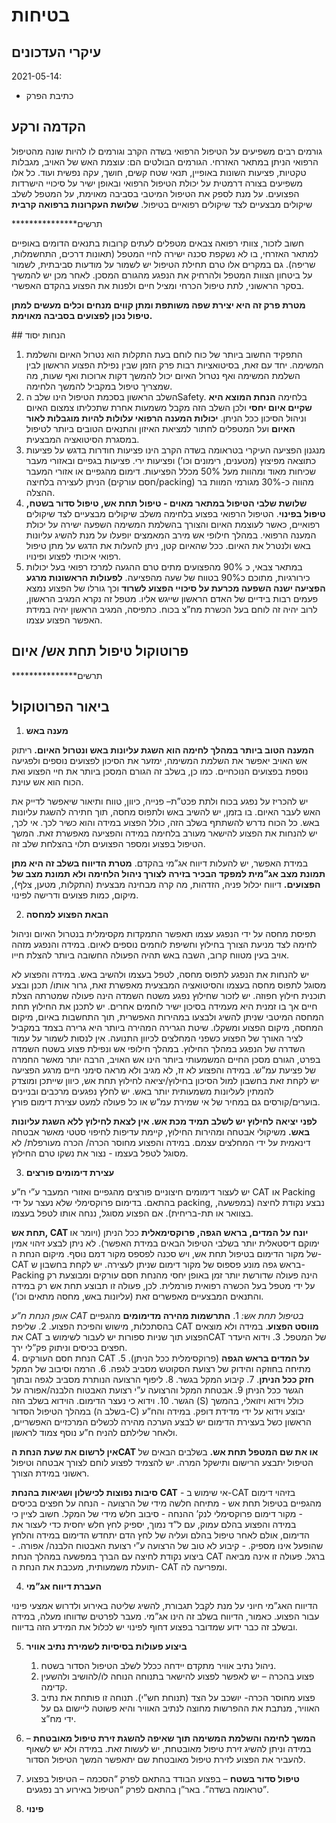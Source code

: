 # בטיחות

## עיקרי העדכונים

2021-05-14:

-   כתיבת הפרק

## הקדמה ורקע

גורמים רבים משפיעים על הטיפול הרפואי בשדה הקרב וגורמים לו להיות שונה מהטיפול הרפואי הניתן במתאר האזרחי. הגורמים הבולטים הם: עוצמת האש של האויב, מגבלות טקטיות, פציעות השונות באופיין, תנאי שטח קשים, חושך, עקה נפשית ועוד. כל אלו משפיעים בצורה דרמטית על יכולת הטיפול הרפואי ובאופן ישיר על סיכויי הישרדות הפצועים. על מנת לספק את הטיפול המיטבי בסביבה מאוימת, על המטפל לשלב שיקולים מבצעיים לצד שיקולים רפואיים בטיפול. **שלושת העקרונות ברפואה קרבית**

\*\*\*\*\*\*\*\*\*\*\*\*\*\*\*תרשים

חשוב לזכור, צוותי רפואה צבאים מטפלים לעתים קרובות בתנאים הדומים באופיים למתאר האזרחי, בו לא נשקפת סכנה ישירה לחיי המטפל (תאונות דרכים, התחשמלות, שריפה). גם במקרים אלו טרם תחילת הטיפול יש לשמור על מודעות סביבתית, לשמור על ביטחון הצוות המטפל ולהרחיק את הנפגע מהגורם המסכן. לאחר מכן יש להמשיך בסקר הראשוני, לתת טיפול הכרחי ומציל חיים ולפנות את הפצוע בהקדם האפשרי.

**מטרת פרק זה היא יצירת שפה משותפת ומתן קווים מנחים וכלים מעשים למתן טיפול נכון לפצועים בסביבה מאוימת.**

\## הנחות יסוד

1.  התפקיד החשוב ביותר של כוח לוחם בעת התקלות הוא נטרול האיום והשלמת המשימה. יחד עם זאת, בסיטואציות רבות פרק הזמן שבין נפילת הפצוע הראשון לבין השלמת המשימה ואף נטרול האיום יכול להמשך דקות ארוכות ואף שעות, מה שמצריך טיפול במקביל להמשך הלחימה.
2.  השלב הראשון בסכמת הטיפול הינו שלב הSafety. בלחימה **הנחת המוצא היא שקיים איום יחסי** ולכן השלב הזה מקבל משמעות אחרת שתכליתו צמצום האיום וניהול הסיכון ככל הניתן. **יכולות המענה הרפואי עלולות להיות מוגבלות לאור האיום** ועל המטפלים לחתור למציאת האיזון והתנאים הטובים ביותר לטיפול במסגרת הסיטואציה המבצעית.
3.  מנגנון הפציעה העיקרי בטראומה בשדה הקרב הינו פציעות חודרות בדגש על פציעות כתוצאה מפיצוץ (מטענים, רימונים וכו') ופציעות ירי. פציעות בגפיים ובאזורי מעבר שכיחות מאוד ומהוות מעל 50% מכלל הפציעות. דימום מהגפיים או אזורי המעבר הניתן לעצירה בלחיצה (חסם עורקים/packing) מהווה כ-30% מגורמי המוות בר ההצלה.
4.  **שלושת שלבי הטיפול במתאר מאוים - טיפול תחת אש, טיפול סדור בשטח, טיפול בפינוי**. הטיפול הרפואי בפצוע בלחימה משלב שיקולים מבצעיים לצד שיקולים רפואיים, כאשר לעוצמת האיום והצורך בהשלמת המשימה השפעה ישירה על יכולת המענה הרפואי. במהלך חילופי אש מירב המאמצים יופעלו על מנת להשיג עליונות באש ולנטרל את האיום. ככל שהאיום קטן, ניתן להעלות את הדגש על מתן טיפול רפואי איכותי לפצוע ופינויו.
5.  במתאר צבאי, כ 90% מהפצועים מתים טרם ההגעה למרכז רפואי בעל יכולות כירורגיות, מתוכם כ90% בטווח של שעה מהפציעה. **לפעולות הראשונות מרגע הפציעה ישנה השפעה מכרעת על סיכויי הפצוע לשרוד** וכך גורלו של הפצוע נמצא פעמים רבות בידיים של האדם הראשון שייגש אליו. מטפל זה נקרא המגיב הראשון, לרוב יהיה זה לוחם בעל הכשרת מח"צ בכוח. כתפיסה, המגיב הראשון יהיה במידת האפשר הפצוע עצמו.

## פרוטוקול טיפול תחת אש/ איום

\*\*\*\*\*\*\*\*\*\*\*\*\*\*\*תרשים

## ביאור הפרוטוקול

1.  **מענה באש**

**המענה הטוב ביותר במהלך לחימה הוא השגת עליונות באש ונטרול האיום.** ריתוק אש האויב יאפשר את השלמת המשימה, ימזער את הסיכון לפצועים נוספים ולפגיעה נוספת בפצועים הנוכחיים. כמו כן, בשלב זה הגורם המסכן ביותר את חיי הפצוע ואת הכוח הוא אש עוינת.

יש להכריז על נפגע בכוח ולתת פכט"ת-- פנייה, כיוון, טווח ותיאור שיאפשר לדייק את האש לעבר האיום. בו בזמן, יש להשיב באש ולתפוס מחסה, תוך חתירה להשגת עליונות באש. כל הכוח נדרש להשתתף בשלב הזה, כולל הפצוע במידה והוא כשיר לכך. אי לכך, יש להנחות את הפצוע להישאר מעורב בלחימה במידה והפציעה מאפשרת זאת. המשך הטיפול בפצוע ומספר הפצועים תלוי בהצלחת שלב זה.

במידת האפשר, יש להעלות דיווח אג"מי בהקדם. **מטרת הדיווח בשלב זה היא מתן תמונת מצב אג"מית למפקד הבכיר בזירה לצורך ניהול הלחימה ולא תמונת מצב של הפצועים.** דיווח יכלול פניה, הזדהות, מה קרה מבחינה מבצעית (התקלות, מטען, צלף), מיקום, כמות פצועים ודרישה לפינוי.

2.  **הבאת הפצוע למחסה**

תפיסת מחסה על ידי הנפגע עצמו תאפשר התמקדות מקסימלית בנטרול האיום וניהול לחימה לצד מניעת הצורך בחילוץ וחשיפת לוחמים נוספים לאיום. במידה והנפגע מזהה אויב בעין מטווח קרוב, השבה באש תהיה הפעולה החשובה ביותר להצלת חייו.

יש להנחות את הנפגע לתפוס מחסה, לטפל בעצמו ולהשיב באש. במידה והפצוע לא מסוגל לתפוס מחסה בעצמו והסיטואציה המבצעית מאפשרת זאת, גרור אותו/ תכנן ובצע תוכנית חילוץ חפוזה. יש לזכור שחילוץ נפגע משטח השמדה הינה פעולה שמטרתה הצלת חיים אך בו זמנית היא מעמידה בסיכון ישיר לוחמים אחרים. יש לתכנן את החילוץ תחת המחסה המיטבי שניתן להשיג ולבצעו במהירות האפשרית, תוך התחשבות באיום, מיקום המחסה, מיקום הפצוע ומשקלו. שיטת הגרירה המהירה ביותר היא גרירה בצמד במקביל לציר האורך של הפצוע כשפני המחלצים לכיוון התנועה. אין לנסות לשמור על עמוד השדרה של הנפגע במהלך החילוץ. במהלך חילופי אש ונפילת פצוע בשטח השמדה בפרט, הגורם מסכן החיים המשמעותי ביותר הינו אש האויב, הרבה יותר מאשר החמרה של פציעת עמ"ש. במידה והפצוע לא זז, לא מגיב ולא מראה סימני חיים מרגע הפציעה יש לקחת זאת בחשבון למול הסיכון בחילוץ/יציאה לחילוץ תחת אש, כיוון שייתכן ומוצדק להמתין לעליונות משמעותית יותר באש. יש לחלץ נפגעים מרכבים ובניינים בוערים/קורסים גם במחיר של אי שמירת עמ"ש או כל פעולה למעט עצירת דימום פורץ.

**לפני יציאה לחילוץ יש לשלב תמיד מכת אש. אין לצאת לחילוץ ללא השגת עליונות באש.** משיקולי אבטחה ומהירות החילוץ, קיימת עדיפות לחיפוי סטטי מאשר אבטחה דינאמית על ידי המחלצים עצמם. במידה והפצוע מחוסר הכרה/ הכרה מעורפלת/ לא מסוגל לטפל בעצמו - נצור את נשקו טרם החילוץ.

3.  **עצירת דימומים פורצים**

יש לעצור דימומים חיצוניים פורצים מהגפיים ואזורי המעבר ע"י ח"ע CAT או Packing בהתאם. בדימום פרוקסימלי שלא נעצר על ידי packing, נבצע נקודת לחיצה (במפשעה, בצוואר או תת-בריחית). אם הפצוע מסוגל, ננחה אותו לטפל בעצמו.

**תחת אש, CAT יונח על המדים, בראש הגפה, פרוקסימאלית** ככל הניתן (ויומר או ימוקם דיסטאלית יותר בשלבי הטיפול הבאים במידת האפשר). לא ניתן לבצע זיהוי אמין של מקור הדימום בטיפול תחת אש, ויש סכנה לפספס מקור דמם נוסף. מיקום הנחת ה-CAT בראש גפה מונע פספוס של מקור דימום שניתן לעצירה. יש לקחת בחשבון ש-Packing הינה פעולה שדורשת יותר זמן באופן יחסי מהנחת חסם עורקים ומבוצעת רק על ידי מטפל בעל הכשרה רפואית פורמלית. לכן, פעולה זו תבוצע תחת אש רק במידה והתנאים המבצעיים מאפשרים זאת (עליונות באש, מחסה מתאים וכו').

*אופן הנחת ח"ע CAT בטיפול תחת אש:* 1. **התרשמות מהירה מדימומים** מהגפיים בהסתכלות, מישוש והפיכת הפצוע. 2. שליפת CAT **מווסט הפצוע**. במידה ולא מוצאים את CAT הפצוע תוך שניות ספורות יש לעבור לשימוש בCAT של המטפל. 3. וידוא היעדר חפצים בכיסים וניתוק פק"לי ירך.\
4. הנחת חסם העורקים CAT **על המדים בראש הגפה** (פרוקסימלית ככל הניתן). 5. מתיחה בחוזקה והידוק של רצועת הסקוטש מסביב לגפה. 6. הרמה וסיבוב של המקל **חזק ככל הניתן**. 7. קיבוע המקל בגשר. 8. ליפוף הרצועה הנותרת מסביב לגפה ובתוך הגשר ככל הניתן 9. אבטחת המקל והרצועה ע"י רצועת האבטוח הלבנה/אפורה על הגשר. 10. וידוא כי נעצר הדימום. הוידוא בשלב הזה (S) כולל וידוא ויזואלי, בהמשך במהלך הטיפול הסדור (בשלב ה-C) יבוצע וידוא על ידי מדידת דופק. במידה והח"ע הראשון כשל בעצירת הדימום יש לבצע הערכה מהירה לכשלים המרכזיים האפשריים, ולאחר שלילתם להניח ח"ע נוסף צמוד לראשון.

**אין לרשום את שעת הנחת הCAT או את שם המטפל תחת אש.** בשלבים הבאים של הטיפול יתבצע הרישום ותישקל המרה. יש להצמיד לפצוע לוחם לצורך אבטחה וטיפול ראשוני במידת הצורך.

**סיבות נפוצות לכישלון ושגיאות בהנחת CAT** - אי שימוש ב-CAT בזיהוי דימום מהגפיים בטיפול תחת אש - מתיחה חלשה מידי של הרצועה - הנחה על חפצים בכיסים - מקור דימום פרוקסימלי לנק' ההנחה - סיבוב חלש מידי של המקל. חשוב לציין כי במידה והפצוע בהלם עמוק, עם ל"ד נמוך, יספיק לחץ חלש יחסית כדי לעצור את הדימום, אולם לאחר טיפול בהלם ועליה של לחץ הדם יתחדש הדימום במידה והלחץ שהופעל אינו מספיק. - קיבוע לא טוב של הרצועה ע"י רצועת האבטוח הלבנה/ אפורה. - ביצוע נקודת לחיצה עם הברך במפשעה במהלך הנחת CAT ברגל. פעולה זו אינה מביאה תועלת משמעותית, מעכבת את הנחת ה- CAT ומפריעה לה.

4.  **העברת דיווח אג"מי**

הדיווח האג"מי חיוני על מנת לקבל תגבורת, להשיג שליטה באירוע ולדרוש אמצעי פינוי עבור הפצוע. כאמור, הדיווח בשלב זה הינו אג"מי. מעבר לפרטים שדווחו מעלה, במידה ובשלב זה כבר ידוע שמדובר בפצוע דחוף לפינוי יש לכלול את המידע הזה בדיווח.

5.  **ביצוע פעולות בסיסיות לשמירת נתיב אוויר**

    1.  ניהול נתיב אוויר מתקדם יידחה ככלל לשלב הטיפול הסדור בשטח.
    2.  פצוע בהכרה -- יש לאפשר לפצוע להישאר בתנוחה הנוחה לו/להושיב ולהשעין קדימה.
    3.  פצוע מחוסר הכרה- יושכב על הצד (תנוחת חש"י). תנוחה זו פותחת את נתיב האוויר, מנתבת את ההפרשות מחוצה לנתיב האוויר והיא פשוטה ליישום גם על ידי מח"צ.

6.  **המשך לחימה והשלמת המשימה תוך שאיפה להשגת זירת טיפול מאובטחת** -- במידה וניתן להשיג זירת טיפול מאובטחת, יש לעשות זאת. במידה ולא יש לשאוף להעביר את הפצוע לזירת טיפול מאובטחת שם יתאפשר המשך הטיפול הסדור.

7.  **טיפול סדור בשטח** -- בפצוע הבודד בהתאם לפרק "הסכמה -- הטיפול בפצוע טראומה בשדה". באר"ן בהתאם לפרק "הטיפול באירוע רב נפגעים".

8.  **פינוי**
